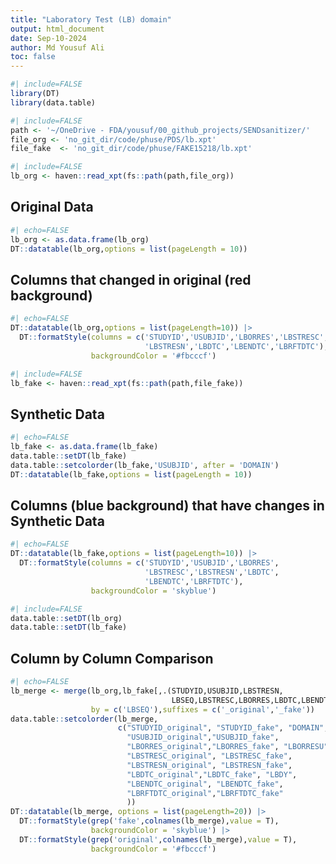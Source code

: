 ```yaml
---
title: "Laboratory Test (LB) domain"
output: html_document
date: Sep-10-2024
author: Md Yousuf Ali
toc: false
---
```




```r
#| include=FALSE
library(DT)
library(data.table)
```



```r
#| include=FALSE
path <- '~/OneDrive - FDA/yousuf/00_github_projects/SENDsanitizer/'
file_org <- 'no_git_dir/code/phuse/PDS/lb.xpt'
file_fake  <- 'no_git_dir/code/phuse/FAKE15218/lb.xpt'
```



```r
#| include=FALSE
lb_org <- haven::read_xpt(fs::path(path,file_org))
```

##  Original Data


```r
#| echo=FALSE
lb_org <- as.data.frame(lb_org)
DT::datatable(lb_org,options = list(pageLength = 10))
```

##  Columns that changed in original (red background)

```r
#| echo=FALSE
DT::datatable(lb_org,options = list(pageLength=10)) |>
  DT::formatStyle(columns = c('STUDYID','USUBJID','LBORRES','LBSTRESC',
                              'LBSTRESN','LBDTC','LBENDTC','LBRFTDTC'),
                  backgroundColor = '#fbcccf')
```



```r
#| include=FALSE
lb_fake <- haven::read_xpt(fs::path(path,file_fake))
```

## Synthetic Data


```r
#| echo=FALSE
lb_fake <- as.data.frame(lb_fake)
data.table::setDT(lb_fake)
data.table::setcolorder(lb_fake,'USUBJID', after = 'DOMAIN')
DT::datatable(lb_fake,options = list(pageLength = 10))
```

## Columns (blue background) that have changes in Synthetic Data

```r
#| echo=FALSE
DT::datatable(lb_fake,options = list(pageLength=10)) |>
  DT::formatStyle(columns = c('STUDYID','USUBJID','LBORRES',
                              'LBSTRESC','LBSTRESN','LBDTC',
                              'LBENDTC','LBRFTDTC'),
                  backgroundColor = 'skyblue')
```



```r
#| include=FALSE
data.table::setDT(lb_org)
data.table::setDT(lb_fake)
```

##  Column by Column Comparison

```r
#| echo=FALSE
lb_merge <- merge(lb_org,lb_fake[,.(STUDYID,USUBJID,LBSTRESN,
                                    LBSEQ,LBSTRESC,LBORRES,LBDTC,LBENDTC,LBRFTDTC)],
                  by = c('LBSEQ'),suffixes = c('_original','_fake'))
data.table::setcolorder(lb_merge,
                        c("STUDYID_original", "STUDYID_fake", "DOMAIN",
                          "USUBJID_original","USUBJID_fake",
                          "LBORRES_original","LBORRES_fake", "LBORRESU",
                          "LBSTRESC_original", "LBSTRESC_fake",
                          "LBSTRESN_original", "LBSTRESN_fake",
                          "LBDTC_original","LBDTC_fake", "LBDY",
                          "LBENDTC_original", "LBENDTC_fake",
                          "LBRFTDTC_original","LBRFTDTC_fake"
                          ))
DT::datatable(lb_merge, options = list(pageLength=20)) |>
  DT::formatStyle(grep('fake',colnames(lb_merge),value = T),
                  backgroundColor = 'skyblue') |>
  DT::formatStyle(grep('original',colnames(lb_merge),value = T),
                  backgroundColor = '#fbcccf')
```

